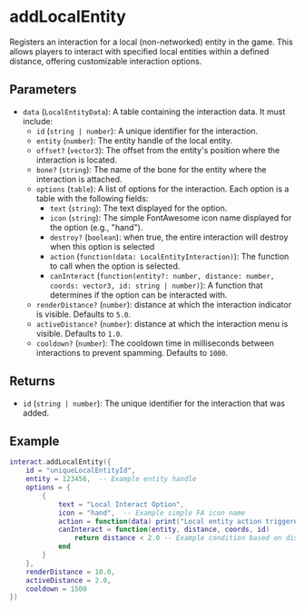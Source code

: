 # addLocalEntity

Registers an interaction for a local (non-networked) entity in the game. This allows players to interact with specified local entities within a defined distance, offering customizable interaction options.

## Parameters

- `data` (`LocalEntityData`): A table containing the interaction data. It must include:
  - `id` (`string | number`): A unique identifier for the interaction.
  - `entity` (`number`): The entity handle of the local entity.
  - `offset?` (`vector3`): The offset from the entity's position where the interaction is located.
  - `bone?` (`string`): The name of the bone for the entity where the interaction is attached.
  - `options` (`table`): A list of options for the interaction. Each option is a table with the following fields:
    - `text` (`string`): The text displayed for the option.
    - `icon` (`string`): The simple FontAwesome icon name displayed for the option (e.g., "hand").
    - `destroy?` (`boolean`): when true, the entire interaction will destroy when this option is selected
    - `action` (`function(data: LocalEntityInteraction)`): The function to call when the option is selected.
    - `canInteract` (`function(entity?: number, distance: number, coords: vector3, id: string | number)`): A function that determines if the option can be interacted with.
  - `renderDistance?` (`number`): distance at which the interaction indicator is visible. Defaults to `5.0`.
  - `activeDistance?` (`number`): distance at which the interaction menu is visible. Defaults to `1.0`.
  - `cooldown?` (`number`): The cooldown time in milliseconds between interactions to prevent spamming. Defaults to `1000`.

## Returns

- `id` (`string | number`): The unique identifier for the interaction that was added.

## Example

```lua
interact.addLocalEntity({
    id = "uniqueLocalEntityId",
    entity = 123456,  -- Example entity handle
    options = {
        {
            text = "Local Interact Option",
            icon = "hand",  -- Example simple FA icon name
            action = function(data) print("Local entity action triggered") end,
            canInteract = function(entity, distance, coords, id)
                return distance < 2.0 -- Example condition based on distance
            end
        }
    },
    renderDistance = 10.0,
    activeDistance = 2.0,
    cooldown = 1500
})
